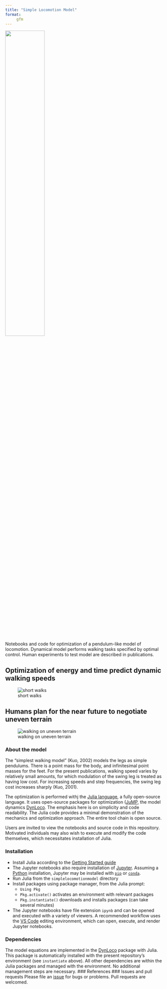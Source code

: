 ```yaml
---
title: "Simple Locomotion Model"
format: 
     gfm
---
```

<img src="img/simplelocomotionmodel.svg" width="50%" /><br>
Notebooks and code for optimization of a pendulum-like model of locomotion. Dynamical model performs walking tasks specified by optimal control. Human experiments to test model are described in publications.   

## Optimization of energy and time predict dynamic walking speeds
![short walks](img/shortwalks.svg)

## Humans plan for the near future to negotiate uneven terrain
![walking on uneven terrain](img/uneventerrainwalking.svg)

### About the model
The "simplest walking model" (Kuo, 2002) models the legs as simple pendulums. There is a point mass for the body, and infinitesimal point masses for the feet. For the present publications, walking speed varies by relatively small amounts, for which modulation of the swing leg is treated as having low cost. For increasing speeds and step frequencies, the swing leg cost increases sharply (Kuo, 2001). 

The optimization is performed withj the [Julia language](https://julialang.org), a fully open-source language. It uses open-source packages for optimization ([JuMP](https://jump.dev/), the model dynamics [DynLoco](https://github.com/kuo-lab/DynLoco). The emphasis here is on simplicity and code readability. The Julia code provides a minimal demonstration of the mechanics and optimization approach. The entire tool chain is open source.

Users are invited to view the notebooks and source code in this repository. Motivated individuals may also wish to execute and modify the code themselves, which necessitates installation of Julia.

### Installation
* Install Julia according to the [Getting Started guide](https://docs.julialang.org/en/v1/manual/getting-started/)
* The Jupyter notebooks also require installation of [Jupyter](https://jupyter.org/). Assuming a [Python](https://www.python.org/) installation, Jupyter may be installed with [`pip`](https://jupyter.org/install) or [`conda`](https://anaconda.org/main/jupyter).
* Run Julia from the `simplelocomotionmodel` directory
* Install packages using package manager, from the Julia prompt:
    * `Using Pkg` 
    * `Pkg.activate()` activates an environment with relevant packages
    * `Pkg.instantiate()` downloads and installs packages (can take several minutes)
* The Jupyter notebooks have file extension `ipynb` and can be opened and executed with a variety of viewers. A recommended workflow uses the [VS Code](https://code.visualstudio.com/) editing environment, which can open, execute, and render Jupyter notebooks.

### Dependencies
The model equations are implemented in the [DynLoco](https://github.com/kuo-lab/DynLoco) package with Julia. This package is automatically installed with the present repository's environment (see `instantiate` above). All other dependencies are within the Julia packages and managed with the environment. No additional management steps are necessary.
### References
### Issues and pull requests
Please file an [issue](https://github.com/kuo-lab/simplelocomotionmodel/issues) for bugs or problems. Pull requests are welcomed.